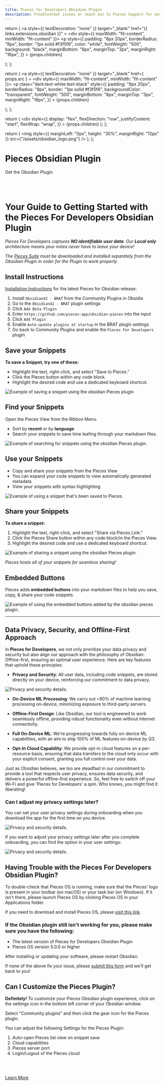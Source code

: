 ```yaml
---
title: Pieces for Developers Obsidian Plugin
description: Troubleshoot issues or reach out to Pieces Support for assistance with the Pieces for Developers Obsidian Plugin.
---
```


<link
  rel="canonical"
  href="https://docs.pieces.app/extensions-plugins/obsidian"
/>

  return (
    <a
      style={{ textDecoration: "none" }}
      target="_blank"
      href="{{ links.extensions.obsidian }}"
    >
      <div style={{ maxWidth: "fit-content", minWidth: "fit-content" }}>
        <p
          style={{
            padding: "8px 20px",
            borderRadius: "8px",
            border: "1px solid #f3f5f6",
            color: "white",
            fontWeight: "500",
            background: "black",
            marginBottom: "8px",
            marginTop: "3px",
            marginRight: "16px",
          }}
        >
          {props.children}
        </p>
      </div>
    </a>
  );
};

  return (
    <a
      style={{ textDecoration: "none" }}
      target="_blank"
      href={ props.src }
    >
      <div style={{ maxWidth: "fit-content", minWidth: "fit-content" }}>
        <p
          class="dark:text-white text-black"
          style={{
            padding: "8px 20px",
            borderRadius: "8px",
            border: "1px solid #f3f5f6",
            backgroundColor: "transparent",
            fontWeight: "500",
            marginBottom: "8px",
            marginTop: "3px",
            marginRight: "16px",
          }}
        >
          {props.children}
        </p>
      </div>
    </a>
  );
};

  return (
    <div
      style={{
        display: "flex",
        flexDirection: "row",
        justifyContent: "start",
        flexWrap: "wrap",
      }}
    >
      {props.children}
    </div>
  );
};

  return (
    <img
      style={{ marginLeft: "0px", height: "30%", marginRight: "12px" }}
      src={"/assets/obsidian_logo.png"}
    />
  );
};

<GridFlexRow>
  <h1>Pieces Obsidian Plugin</h1>
</GridFlexRow>

<GridFlexRow>
  <InstallButton>Get the Obsidian Plugin</InstallButton>
  <ReleasePill src="https://github.com/pieces-app/obsidian-pieces" children="Current Version: {{ versions.obsidian }}"></ReleasePill>
</GridFlexRow>

<br></br>

# Your Guide to Getting Started with the Pieces For Developers Obsidian Plugin

_Pieces For Developers captures **NO identifiable user data**. Our **Local only** architecture means your notes never have to leave your device!_

_The <a target="_blank" href="{{ links.website.pfd_desktop_install }}">Pieces Suite</a> must be downloaded and installed separately from the Obsidian Plugin in order for the Plugin to work properly._

## Install Instructions

[Installation Instructions](https://github.com/pieces-app/obsidian-pieces#install-instructions) for the latest Pieces for Obsidian
release:

1. Install `Obsidian42 - BRAT` from the Community Plugins in Obsidia
2. Go to the `Obsidian42 - BRAT` plugin settings
3. Click `Add Beta Plugin`
4. Enter `https://github.com/pieces-app/obsidian-pieces` into the input
5. Click `Add Plugin`
6. Enable `Auto-update plugins at startup` in the BRAT plugin settings
7. Go back to Community Plugins and enable the `Pieces For Developers` plugin


## Save your Snippets

**To save a Snippet, try one of these:**

- Highlight the text, right-click, and select "Save to Pieces."
- Click the Pieces button within any code block.
- Highlight the desired code and use a dedicated keyboard shortcut.

<Image
  zoom
  src="/assets/obsidian/obsidian_screenshot.png"
  alt="Example of saving a snippet using the obsidian Pieces plugin"
/>

## Find your Snippets

Open the Pieces View from the Ribbon Menu.

- Sort by **recent** or by **language**
- Search your snippets to save time leafing through your markdown files.

<Image
  zoom
  src="/assets/obsidian/OBSIDIAN_SEARCH.gif"
  alt="Example of searching for snippets using the obsidian Pieces plugin."
/>

## Use your Snippets

- Copy and share your snippets from the Pieces View
- You can expand your code snippets to view automatically generated metadata
- View your snippets with syntax highlighting

<Image
  zoom
  src="/assets/obsidian/OBSIDIAN_VIEWPIECE.gif"
  alt="Example of using a snippet that's been saved to Pieces."
/>

## Share your Snippets

**To share a snippet:**

1. Highlight the text, right-click, and select "Share via Pieces Link."
2. Click the Pieces Share button within any code block/in the Pieces View.
3. Highlight the desired code and use a dedicated keyboard shortcut.

<Image
  zoom
  src="/assets/obsidian/OBSIDIAN_SHARE.gif"
  alt="Example of sharing a snippet using the obsidian Pieces plugin."
/>

_Pieces hosts all of your snippets for seamless sharing!_

## Embedded Buttons

Pieces adds **embedded buttons** into your markdown files to help you save, copy, & share your code snippets.

<Image
  zoom
  src="/assets/obsidian/OBSIDIAN_SAVE.gif"
  alt="Example of using the embedded buttons added by the obsidian pieces plugin."
/>

---

## Data Privacy, Security, and Offline-First Approach

In **Pieces for Developers**, we not only prioritize your data privacy and security but also align our approach with the philosophy of Obsidian: Offline-first, ensuring an optimal user experience. Here are key features that uphold these principles:

- **Privacy and Security**: All user data, including code snippets, are stored directly on your device, reinforcing our commitment to data privacy.

<Image
    zoom
    src="/assets/obsidian/finder_window_privacy.png"
    alt="Privacy and security details."
/>

- **On-Device ML Processing**: We carry out ~80% of machine learning processing on-device, minimizing exposure to third-party servers.

- **Offline-First Design**: Like Obsidian, our tool is engineered to work seamlessly offline, providing robust functionality even without internet connectivity.

- **Full On-Device ML**: We're progressing towards fully on-device ML capabilities, with an aim to ship 100% of ML features on-device by Q3.

- **Opt-In Cloud Capability**: We provide opt-in cloud features on a per-resource basis, ensuring that data transfers to the cloud only occur with your explicit consent, granting you full control over your data.

Just as Obsidian believes, we too are steadfast in our commitment to provide a tool that respects user privacy, ensures data security, and delivers a powerful offline-first experience. So, feel free to switch off your Wi-Fi and give 'Pieces for Developers' a spin. Who knows, you might find it liberating!

### Can I adjust my privacy settings later?
You can set your user privacy settings during onboarding when you download the app for the first time on you device.

<Image
    zoom
    src="/assets/obsidian/onboarding_privacy.png"
    alt="Privacy and security details."
/>

If you want to adjust your privacy settings later after you complete onboarding, you can find the option in your user settings:

<Image
    zoom
    src="/assets/obsidian/pieces_desktop_privacy.png"
    alt="Privacy and security details."
/>



## Having Trouble with the Pieces For Developers Obsidian Plugin?

To double-check that Pieces OS is running, make sure that the Pieces' logo is present in your toolbar (on macOS) or your task bar (on Windows). If it isn't there, please launch Pieces OS by clicking Pieces OS in your Applications folder.

If you need to download and install Pieces OS, please <a target="_blank" href="https://docs.pieces.app/overview">visit this link</a>.

<h3>
  If the Obsidian plugin still isn't working for you, please make sure you have the
  following:
</h3>

- The latest version of Pieces for Developers Obsidian Plugin
- Pieces OS version 5.0.0 or higher

After installing or updating your software, please restart Obsidian.

If none of the above fix your issue, please <a target="_blank" href="https://getpieces.typeform.com/to/mCjBSIjF#page=docs-obsidian">submit this form</a> and we'll get back to you!

## Can I Customize the Pieces Plugin?

**Definitely!** To customize your Pieces Obsidian plugin experience, click on the settings icon in the bottom left corner of your Obsidian window.

Select "Community plugins" and then click the gear icon for the Pieces plugin.

You can adjust the following Settings for the Pieces Plugin:

1. Auto-open Pieces list view on snippet save
2. Cloud capabilities
3. Pieces server port
4. Login/Logout of the Pieces cloud

<br></br>

[Learn More](https://pieces.app)